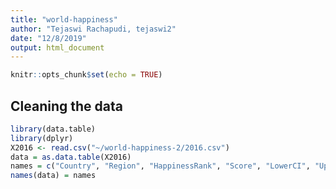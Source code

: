 ```yaml
---
title: "world-happiness"
author: "Tejaswi Rachapudi, tejaswi2"
date: "12/8/2019"
output: html_document
---
```


```r
knitr::opts_chunk$set(echo = TRUE)
```

## Cleaning the data 

```r
library(data.table)
library(dplyr)
X2016 <- read.csv("~/world-happiness-2/2016.csv")
data = as.data.table(X2016)
names = c("Country", "Region", "HappinessRank", "Score", "LowerCI", "UpperCI", "GDP", "Family", "LifeExp", "Freedom", "Corruption", "Generosity", "DystopianResidual")
names(data) = names
```


